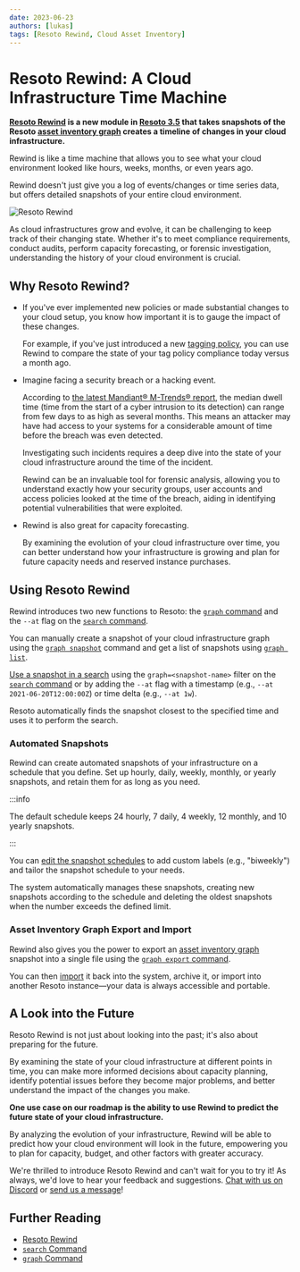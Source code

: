 ```yaml
---
date: 2023-06-23
authors: [lukas]
tags: [Resoto Rewind, Cloud Asset Inventory]
---
```


# Resoto Rewind: A Cloud Infrastructure Time Machine

**[Resoto Rewind](/rewind) is a new module in [Resoto 3.5](/releases/3.5.0) that takes snapshots of the Resoto [asset inventory graph](/docs/concepts/asset-inventory-graph) creates a timeline of changes in your cloud infrastructure.**

Rewind is like a time machine that allows you to see what your cloud environment looked like hours, weeks, months, or even years ago.

Rewind doesn't just give you a log of events/changes or time series data, but offers detailed snapshots of your entire cloud environment.

![Resoto Rewind](./img/rewind.png)

As cloud infrastructures grow and evolve, it can be challenging to keep track of their changing state. Whether it's to meet compliance requirements, conduct audits, perform capacity forecasting, or forensic investigation, understanding the history of your cloud environment is crucial.

<!--truncate-->

## Why Resoto Rewind?

- If you've ever implemented new policies or made substantial changes to your cloud setup, you know how important it is to gauge the impact of these changes.

  For example, if you've just introduced a new [tagging policy](../effective-cloud-management-tagging-policies/index.mdx), you can use Rewind to compare the state of your tag policy compliance today versus a month ago.

- Imagine facing a security breach or a hacking event.

  According to [the latest Mandiant® M-Trends® report](https://mandiant.com/m-trends), the median dwell time (time from the start of a cyber intrusion to its detection) can range from few days to as high as several months. This means an attacker may have had access to your systems for a considerable amount of time before the breach was even detected.

  Investigating such incidents requires a deep dive into the state of your cloud infrastructure around the time of the incident.

  Rewind can be an invaluable tool for forensic analysis, allowing you to understand exactly how your security groups, user accounts and access policies looked at the time of the breach, aiding in identifying potential vulnerabilities that were exploited.

- Rewind is also great for capacity forecasting.

  By examining the evolution of your cloud infrastructure over time, you can better understand how your infrastructure is growing and plan for future capacity needs and reserved instance purchases.

## Using Resoto Rewind

Rewind introduces two new functions to Resoto: the [`graph` command](/docs/reference/cli/miscellaneous-commands/graph) and the `--at` flag on the [`search` command](/docs/reference/cli/search-commands/search).

You can manually create a snapshot of your cloud infrastructure graph using the [`graph snapshot`](/docs/reference/cli/miscellaneous-commands/graph/snapshot) command and get a list of snapshots using [`graph list`](/docs/reference/cli/miscellaneous-commands/graph/list).

[Use a snapshot in a search](/docs/reference/search#searching-snapshots) using the `graph=<snapshot-name>` filter on the [`search` command](/docs/reference/cli/search-commands/search) or by adding the `--at` flag with a timestamp (e.g., `--at 2021-06-20T12:00:00Z`) or time delta (e.g., `--at 1w`).

Resoto automatically finds the snapshot closest to the specified time and uses it to perform the search.

### Automated Snapshots

Rewind can create automated snapshots of your infrastructure on a schedule that you define. Set up hourly, daily, weekly, monthly, or yearly snapshots, and retain them for as long as you need.

:::info

The default schedule keeps 24 hourly, 7 daily, 4 weekly, 12 monthly, and 10 yearly snapshots.

:::

You can [edit the snapshot schedules](/docs/reference/configuration/core#snapshot-schedules) to add custom labels (e.g., "biweekly") and tailor the snapshot schedule to your needs.

The system automatically manages these snapshots, creating new snapshots according to the schedule and deleting the oldest snapshots when the number exceeds the defined limit.

### Asset Inventory Graph Export and Import

Rewind also gives you the power to export an [asset inventory graph](/docs/concepts/asset-inventory-graph) snapshot into a single file using the [`graph export` command](/docs/reference/cli/miscellaneous-commands/graph/export).

You can then [import](/docs/reference/cli/miscellaneous-commands/graph/import) it back into the system, archive it, or import into another Resoto instance—your data is always accessible and portable.

## A Look into the Future

Resoto Rewind is not just about looking into the past; it's also about preparing for the future.

By examining the state of your cloud infrastructure at different points in time, you can make more informed decisions about capacity planning, identify potential issues before they become major problems, and better understand the impact of the changes you make.

**One use case on our roadmap is the ability to use Rewind to predict the future state of your cloud infrastructure.**

By analyzing the evolution of your infrastructure, Rewind will be able to predict how your cloud environment will look in the future, empowering you to plan for capacity, budget, and other factors with greater accuracy.

We're thrilled to introduce Resoto Rewind and can't wait for you to try it! As always, we'd love to hear your feedback and suggestions. [Chat with us on Discord](https://discord.gg/someengineering) or [send us a message](#contact-us)!

## Further Reading

- [Resoto Rewind](/rewind)
- [`search` Command](/docs/reference/cli/search-commands/search)
- [`graph` Command](/docs/reference/cli/miscellaneous-commands/graph)
